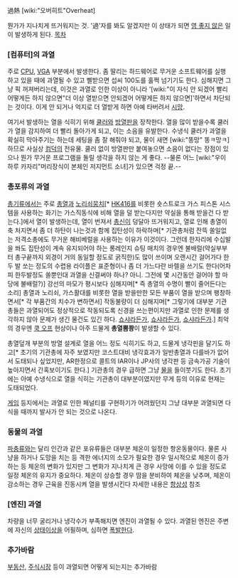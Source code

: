 過熱
[wiki:"오버히트"Overheat]

뭔가가 지나치게 뜨거워지는 것. '過'자를 봐도 알겠지만 이 상태가 되면 [[영 좋지 않은]] 일이 발생하게 된다.
[[목차]]
=== [컴퓨터]의 과열 ===
주로 [[CPU]], [[VGA]] 부분에서 발생한다. 좀 딸리는 하드웨어로 무거운 소프트웨어를 실행하고 있을 때에 과열될 수 있고 삘받으면 섭씨 100도를 훌쩍 넘기기도 한다. 심해지면 그냥 픽 꺼져버리는데, 이것은 과열로 인한 이상이 아니라 '[wiki:"이 자식 안 되겠어 빨리 어떻게든 하지 않으면"더 이상 열받으면 안되겠어 어떻게든 하지 않으면]'하면서 차단되는 것이다. 이게 안 되거나 억지로 더 열받게 하면 아예 타버려서 [[시망]].

여기서 발생하는 열을 식히기 위해 [[쿨러]]와 [[방열판]]을 장착한다. 열을 많이 받을수록 쿨러가 열을 감지하여 더 빨리 돌아가게 되고, 이는 소음을 유발한다. 수냉식 쿨러가 과열을 확실히 막아주기는 하는데 세팅을 좀 잘 해줘야 되고, 물이 새면 [wiki:"똥망" 똥ㅋ망ㅋ]하므로 사실상 [[컴덕]]의 전유물. 쿨러 없이 방열판만 붙여놓으면 소음이 없다는 장점이 있으나 뭔가 무거운 프로그램을 돌릴 생각을 하지 않는 게 좋다. --물론 어느 [wiki:"우이하루 카자리"머리장식이 본체인 저지먼트 소녀]가 있으면 걱정 끝.--

=== 총포류의 과열 ===
[[총기]]류에서는 주로 [[총열]]과 [[노리쇠]]뭉치[* [[HK416]]를 비롯한 숏스트로크 가스 피스톤 시스템을 사용하는 화기는 가스직동식에 비해 열을 덜 받는다지만 약실을 통해 받을건 다 받는다.]에서 열이 발생하는데, 열이 번져서 [[총신]]이 덩달아 뜨거워지고, 열로 인해 총열이 축 처지면서 좀 더 하탄이 나는것과 함께 집탄성이 하락하며[* 기관총처럼 잔뜩 쏠일없는 저격소총에도 무거운 해비베럴을 사용하는 이유가 이것이다. 그런데 한자리에 수십발을 쏴도 집탄성이 계속 유지되어야 하는 롱레인지 슈팅 매치의 경우엔 불배럴(약실부부터 총구끝까지 외경이 거의 동일할 정도로 굵직한)도 많이 쓰이며 오랜시간 걸어가다 한두 발 쏘는 정도의 수렵용 라이플은 표준형이나 좀 더 가느다란 바렐을 쓰기도 한다(어차피 한두발정도 쏠뿐인대 과열을 신결써야 하나? 아니. 그전에 몇 시간동안 걸어야 할 마당에 불배럴?)] 강선의 마모가 평시보다 심해지며[* 즉 총열의 수명이 빨이 줄어든다는 소리] 총열과 노리쇠, 가스활대를 비롯한 열을 받을만한 모든 부품이 열을 받으며 팽창하면서[* 각 부품간의 치수가 변하면서] 작동불량이 더 심해지며[* 그렇기에 대부분 기관총들은 과열되어도 정상적으로 작동되도록 신경을 쓰는편이지만 과열로 인한 문제를 생각하지 않아 문제가 생긴 물건도 있긴 하다. [[쇼샤]]라든가, [[쇼샤]]라든가, [[쇼샤]]라든가.] 최악의 경우엔 [[쿡 오프]] 현상이나 아주 드물게 '''총열뿜쾅'''이 발생할 수 있다.


총열덮개 부분의 방열 설계로 열을 어느 정도 식히기도 하고, 드물게 냉각핀을 달기도 하고[* 초기의 기관총에 자주 보였지만 코스트대비 냉각효과가 일반총열과 다를바가 없어서 도태되나 싶었지만, AR한정으로 콜트의 IAR이나 JP사의 냉각판 등 금속가공 기술이 높아지면서 간혹보이기도 한다.] 기관총의 경우 급하면 그냥 [[물]]을 들이붓기도 한다. 초기에는 아예 수냉식으로 열을 식히는 기관총이 대부분이였지만 무게 등의 이유로 현재는 도태되었다.

[[게임]] 등지에서는 과열로 인한 페널티를 구현하기가 어려웠던지 그냥 대부분 과열되면 다 식을 때까지 발사가 안 되는 것으로 나온다.

=== 동물의 과열 ===
[[파충류]]와는 달리 인간과 같은 포유류들은 대부분 체온이 일정한 항온동물이다. 물론 사냥을 하거나 도망을 치는 등 격한 에너지의 소모가 필요한 경우 일시적으로 체온이 증가하는 등 체온의 변화가 있지만 그 변화가 지나치게 큰 경우 사망에 이를 수 있을 정도로 일정 체온의 유지가 중요하다.
체온이 상승할 경우 땀을 분비하여 체온을 낮추며, 체온이 감소하는 경우 근육을 진동시켜 열을 발생시킨다
자세한 내용은 [[항상성]] 참조


=== [엔진] 과열 ===
차량을 너무 굴리거나 냉각수가 부족해지면 엔진이 과열될 수 있다.
과열된 엔진은 주변에 자신의 [[상태이상]]을 어필하며, 심하면 [[폭발]]한다.

=== 추가바람 ===
[[부동산]], [[주식]]시장 등이 과열되면 어떻게 되는지는 추가바람
